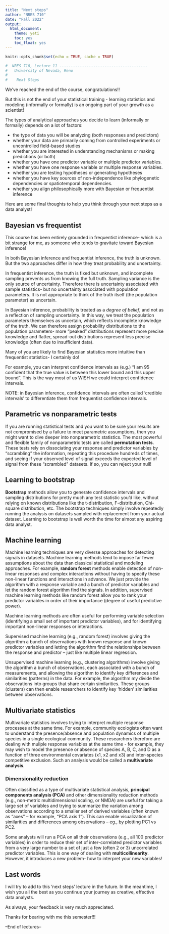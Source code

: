 ```yaml
---
title: "Next steps"
author: "NRES 710"
date: "Fall 2022"
output: 
  html_document: 
    theme: yeti
    toc: yes
    toc_float: yes
---
```


```r

knitr::opts_chunk$set(echo = TRUE, cache = TRUE)

```


```r

#  NRES 710, Lecture 11 ---------------------------------------                             
#   University of Nevada, Reno                        
#
#    Next Steps                                   

```


We've reached the end of the course, congratulations!! 

But this is not the end of your statistical training - learning statistics and modeling (informally or formally) is an ongoing part of your growth as a scientist!

The types of analytical approaches you decide to learn (informally or formally) depends on a lot of factors: 

* the type of data you will be analyzing (both responses and predictors)
* whether your data are primarily coming from controlled experiments or uncontrolled field-based studies
* whether you are interested in understanding mechanisms or making predictions (or both)
* whether you have one predictor variable or multiple predictor variables. 
* whether you have one response variable or multiple response variables.
* whether you are testing hypotheses or generating hypotheses
* whether you have key sources of non-independence like phylogenetic dependencies or spatiotemporal dependencies. 
* whether you align philosophically more with Bayesian or frequentist inference

Here are some final thoughts to help you think through your next steps as a data analyst!

## Bayesian vs frequentist

This course has been entirely grounded in frequentist inference- which is a bit strange for me, as someone who tends to gravitate toward Bayesian inference! 

In both Bayesian inference and frequentist inference, the truth is unknown. But the two approaches differ in how they treat probability and uncertainty.  

In frequentist inference, the truth is fixed but unknown, and incomplete sampling prevents us from knowing the full truth. Sampling variance is the only source of uncertainty. Therefore there is uncertainty associated with sample statistics- but no uncertainty associated with population parameters. It is not appropriate to think of the truth itself (the population parameter) as uncertain.

In Bayesian inference, probability is treated as a *degree of belief*, and not as a reflection of sampling uncertainty. In this way, we treat the population parameters themselves as uncertain, which reflects incomplete knowledge of the truth. We can therefore assign probability distributions to the population parameters- more "peaked" distributions represent more precise knowledge and flatter, spread-out distributions represent less precise knowledge (often due to insufficient data). 

Many of you are likely to find Bayesian statistics more intuitive than frequentist statistics- I certainly do! 

For example, you can interpret confidence intervals as (e.g.) "I am 95 confident that the true value is between this lower bound and this upper bound". This is the way most of us WISH we could interpret confidence intervals.  

NOTE: in Bayesian inference, confidence intervals are often called 'credible intervals' to differentiate them from frequentist confidence intervals.

## Parametric vs nonparametric tests

If you are running statistical tests and you want to be sure your results are not compromised by a failure to meet parametric assumptions, then you might want to dive deeper into nonparametric statistics. The most powerful and flexible family of nonparametric tests are called **permutation tests**. These tests rely on dissociating your response and predictor variables by "scrambling" the information, repeating this procedure hundreds of times, and seeing if your observed level of signal exceeds the expected level of signal from these "scrambled" datasets. If so, you can reject your null!

## Learning to bootstrap

**Bootstrap** methods allow you to generate confidence intervals and sampling distributions for pretty much any test statistic you'd like, without relying on known distributions like the t-distribution, F-distribution, Chi-square distribution, etc. The bootstrap techniques simply involve repeatedly running the analysis on datasets sampled with replacement from your actual dataset. Learning to bootstrap is well worth the time for almost any aspiring data analyst. 

## Machine learning

Machine learning techniques are very diverse approaches for detecting signals in datasets. Machine learning methods tend to impose far fewer assumptions about the data than classical statistical and modeling approaches. For example, **random forest** methods enable detection of non-linear responses and complex interactions without having to specify these non-linear functions and interactions in advance. We just provide the algorithm with a response variable and a bunch of predictor variables and let the random forest algorithm find the signals. In addition, supervised machine learning methods like random forest allow you to rank your predictor variables in order of their importance (degree of useful predictive power). 

Machine learning methods are often useful for performing variable selection (identifying a small set of important predictor variables), and for identifying important non-linear responses or interactions. 

Supervised machine learning (e.g., random forest) involves giving the algorithm a bunch of observations with known response and known predictor variables and letting the algorithm find the relationships between the response and predictor -- just like multiple linear regression.

Unsupervised machine learning (e.g., clustering algorithms) involve giving the algorithm a bunch of observations, each associated with a bunch of measurements, and allowing the algorithm to identify key differences and similarities (patterns) in the data. For example, the algorithm my divide the observations into groups that share certain similarities. These groups (clusters) can then enable researchers to identify key 'hidden' similarities between observations. 

## Multivariate statistics

Multivariate statistics involves trying to interpret multiple response processes at the same time. For example, community ecologists often want to understand the presence/absence and population dynamics of multiple species in a single ecological community. These researchers therefore are dealing with muliple response variables at the same time - for example, they may wish to model the presence or absence of species A, B, C, and D as a function of three environmental covariates (x1, x2 and x3) and inter-species competitive exclusion. Such an analysis would be called a **multivariate analysis**. 

### Dimensionality reduction

Often classified as a type of multivariate statistical analysis, **principal components analysis (PCA)** and other dimensionality reduction methods (e.g., non-metric multidimensional scaling, or NMDA) are useful for taking a large set of variables and trying to summarize the variation among observations according to a smaller set of derived variables (often known as "axes" -- for example, "PCA axis 1"). This can enable visualization of similarities and differences among observations -- eg., by plotting PC1 vs PC2.

Some analysts will run a PCA on all their observations (e.g., all 100 predictor variables) in order to reduce their set of inter-correlated predictor variables from a very large number to a set of just a few (often 2 or 3) uncorrelated predictor variables. This is one way of dealing with **multicollinearity**. However, it introduces a new problem- how to interpret your new variables!


## Last words

I will try to add to this 'next steps' lecture in the future. In the meantime, I wish you all the best as you continue your journey as creative, effective data analysts. 

As always, your feedback is very much appreciated. 

Thanks for bearing with me this semester!!!





--End of lectures--


















